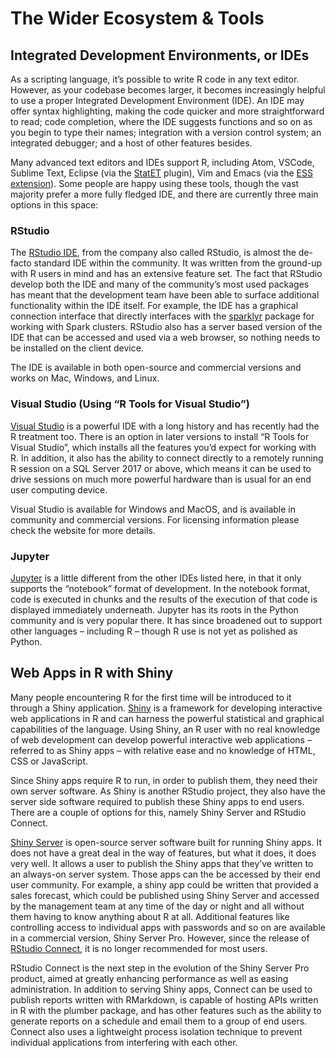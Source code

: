 # The Wider Ecosystem & Tools

## Integrated Development Environments, or IDEs

As a scripting language, it’s possible to write R code in any text editor. However, as your codebase becomes larger, it becomes increasingly helpful to use a proper Integrated Development Environment (IDE). An IDE may offer syntax highlighting, making the code quicker and more straightforward to read; code completion, where the IDE suggests functions and so on as you begin to type their names; integration with a version control system; an integrated debugger; and a host of other features besides.

Many advanced text editors and IDEs support R, including Atom, VSCode, Sublime Text, Eclipse (via the [StatET](http://www.walware.de/goto/statet) plugin), Vim and Emacs (via the [ESS extension](https://ess.r-project.org/)). Some people are happy using these tools, though the vast majority prefer a more fully fledged IDE, and there are currently three main options in this space:

### RStudio

The [RStudio IDE](https://www.rstudio.com/products/rstudio/), from the company also called RStudio, is almost the de-facto standard IDE within the community. It was written from the ground-up with R users in mind and has an extensive feature set. The fact that RStudio develop both the IDE and many of the community’s most used packages has meant that the development team have been able to surface additional functionality within the IDE itself. For example, the IDE has a graphical connection interface that directly interfaces with the [sparklyr](https://spark.rstudio.com) package for working with Spark clusters. RStudio also has a server based version of the IDE that can be accessed and used via a web browser, so nothing needs to be installed on the client device. 

The IDE is available in both open-source and commercial versions and works on Mac, Windows, and Linux.

### Visual Studio (Using “R Tools for Visual Studio”)

[Visual Studio](https://visualstudio.com) is a powerful IDE with a long history and has recently had the R treatment too. There is an option in later versions to install “R Tools for Visual Studio”, which installs all the features you’d expect for working with R. In addition, it also has the ability to connect directly to a remotely running R session on a SQL Server 2017 or above, which means it can be used to drive sessions on much more powerful hardware than is usual for an end user computing device. 

Visual Studio is available for Windows and MacOS, and is available in community and commercial versions. For licensing information please check the website for more details.

### Jupyter

[Jupyter](http://jupyter.org/) is a little different from the other IDEs listed here, in that it only supports the “notebook” format of development. In the notebook format, code is executed in chunks and the results of the execution of that code is displayed immediately underneath. Jupyter has its roots in the Python community and is very popular there. It has since broadened out to support other languages -- including R -- though R use is not yet as polished as Python.


## Web Apps in R with Shiny

Many people encountering R for the first time will be introduced to it through a Shiny application. [Shiny](https://shiny.rstudio.com/) is a framework for developing interactive web applications in R and can harness the powerful statistical and graphical capabilities of the language. Using Shiny, an R user with no real knowledge of web development can develop powerful interactive web applications -- referred to as Shiny apps -- with relative ease and no knowledge of HTML, CSS or JavaScript.

Since Shiny apps require R to run, in order to publish them, they need their own server software. As Shiny is another RStudio project, they also have the server side software required to publish these Shiny apps to end users. There are a couple of options for this, namely Shiny Server and RStudio Connect.

[Shiny Server](https://www.rstudio.com/products/shiny/shiny-server/) is open-source server software built for running Shiny apps. It does not have a great deal in the way of features, but what it does, it does very well. It allows a user to publish the Shiny apps that they've written to an always-on server system. Those apps can the be accessed by their end user community. For example, a shiny app could be written that provided a sales forecast, which could be published using Shiny Server and accessed by the management team at any time of the day or night and all without them having to know anything about R at all. Additional features like controlling access to individual apps with passwords and so on are available in a commercial version, Shiny Server Pro. However, since the release of [RStudio Connect](https://www.rstudio.com/products/connect/), it is no longer recommended for most users.

RStudio Connect is the next step in the evolution of the Shiny Server Pro product, aimed at greatly enhancing performance as well as easing administration. In addition to serving Shiny apps, Connect can be used to publish reports written with RMarkdown, is capable of hosting APIs written in R with the plumber package, and has other features such as the ability to generate reports on a schedule and email them to a group of end users. Connect also uses a lightweight process isolation technique to prevent individual applications from interfering with each other.
